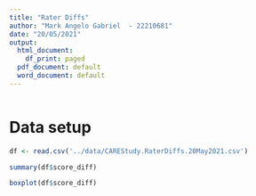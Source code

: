 ```yaml
---
title: "Rater Diffs"
author: "Mark Angelo Gabriel  - 22210681"
date: "20/05/2021"
output:
  html_document:
    df_print: paged
  pdf_document: default
  word_document: default
---
```


```r

```

# Data setup

```r
df <- read.csv('../data/CAREStudy.RaterDiffs.20May2021.csv')
```

```r
summary(df$score_diff)
```
```r
boxplot(df$score_diff)
```